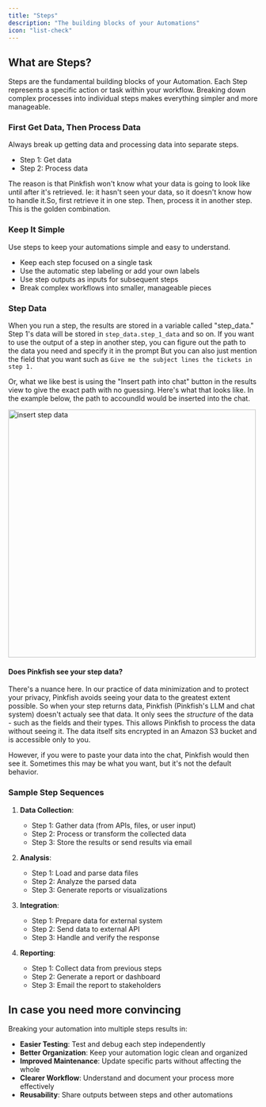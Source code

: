 ```yaml
---
title: "Steps"
description: "The building blocks of your Automations"
icon: "list-check"
---
```


## What are Steps?

Steps are the fundamental building blocks of your Automation. Each Step represents a specific action or task within your workflow. Breaking down complex processes into individual steps makes everything simpler and more manageable.

### First Get Data, Then Process Data
Always break up getting data and processing data into separate steps. 
- Step 1: Get data
- Step 2: Process data

The reason is that Pinkfish won't know what your data is going to look like until after it's retrieved. Ie: it hasn't seen your data, so it doesn't know how to handle it.So, first retrieve it in one step. Then, process it in another step. This is the golden combination.

### Keep It Simple

Use steps to keep your automations simple and easy to understand.
- Keep each step focused on a single task
- Use the automatic step labeling or add your own labels
- Use step outputs as inputs for subsequent steps
- Break complex workflows into smaller, manageable pieces

### Step Data 
When you run a step, the results are stored in a variable called "step_data." Step 1's data will be stored in `step_data.step_1_data` and so on. If you want to use the output of a step in another step, you can figure out the path to the data you need and specify it in the prompt But you can also just mention the field that you want such as `Give me the subject lines the tickets in step 1.`

Or, what we like best is using the "Insert path into chat" button in the results view to give the exact path with no guessing. Here's what that looks like. In the example below, the path to accoundId would be inserted into the chat.

<img src="/images/examples/insert.png" alt="insert step data" width="500" /> 


#### Does Pinkfish see your step data?

There's a nuance here. In our practice of data minimization and to protect your privacy, Pinkfish avoids seeing your data to the greatest extent possible. So when your step returns data, Pinkfish (Pinkfish's LLM and chat system) doesn't actualy see that data. It only sees the *structure* of the data - such as the fields and their types. This allows Pinkfish to process the data without seeing it. The data itself sits encrypted in an Amazon S3 bucket and is accessible only to you.

However, if you were to paste your data into the chat, Pinkfish would then see it. Sometimes this may be what you want, but it's not the default behavior.
### Sample Step Sequences

1. **Data Collection**:
   - Step 1: Gather data (from APIs, files, or user input)
   - Step 2: Process or transform the collected data
   - Step 3: Store the results or send results via email

2. **Analysis**:
   - Step 1: Load and parse data files
   - Step 2: Analyze the parsed data
   - Step 3: Generate reports or visualizations

3. **Integration**:
   - Step 1: Prepare data for external system
   - Step 2: Send data to external API
   - Step 3: Handle and verify the response

4. **Reporting**:
   - Step 1: Collect data from previous steps
   - Step 2: Generate a report or dashboard
   - Step 3: Email the report to stakeholders

## In case you need more convincing

Breaking your automation into multiple steps results in:

- **Easier Testing**: Test and debug each step independently
- **Better Organization**: Keep your automation logic clean and organized
- **Improved Maintenance**: Update specific parts without affecting the whole
- **Clearer Workflow**: Understand and document your process more effectively
- **Reusability**: Share outputs between steps and other automations



